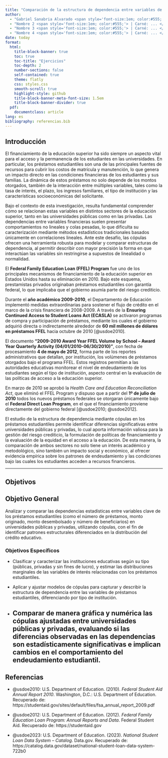 ```yaml
---
title: "Comparación de la estructura de dependencia entre variables de préstamos estudiantiles en universidades públicas y privadas mediante cópulas"
author:
  - "Gabriel Sanabria Alvarado <span style='font-size:1em; color:#555;'> | Carné: C27184 </span>"
  - "Nombre 2 <span style='font-size:1em; color:#555;'> | Carné: ... </span>"
  - "Nombre 3 <span style='font-size:1em; color:#555;'> | Carné: ... </span>"
  - "Nombre 4 <span style='font-size:1em; color:#555;'> | Carné: ... </span>"
date: today
format:
  html:
    title-block-banner: true
    toc: true
    toc-title: "Ejercicios"
    toc-depth: 2
    number-sections: false
    self-contained: true
    theme: flatly
    css: styles.css
    smooth-scroll: true
    highlight-style: github
    title-block-banner-meta-font-size: 1.5em
    title-block-banner-divider: true
  pdf:
    documentclass: article
lang: es
bibliography: referencias.bib
---
```


## Introducción

El financiamiento de la educación superior ha sido siempre un aspecto vital para el acceso y la permanencia de los estudiantes en las universidades. En particular, los préstamos estudiantiles son una de las principales fuentes de recursos para cubrir los costos de matrícula y manutención, lo que genera un impacto directo en las condiciones financieras de los estudiantes y sus familias. La dinámica de estos préstamos no solo depende de los montos otorgados, también de la interacción entre múltiples variables, tales como la tasa de interés, el plazo, los ingresos familiares, el tipo de institución y las características socioeconómicas del solicitante.

Bajo el contexto de esta investigación, resulta fundamental comprender cómo se relacionan estas variables en distintos sectores de la educación superior, tanto en las universidades públicas como en las privadas. Las dependencias entre variables financieras suelen presentar comportamientos no lineales y colas pesadas, lo que dificulta su caracterización mediante métodos estadísticos tradicionales basados únicamente en correlaciones lineales. Ante este desafío, las cópulas ofrecen una herramienta robusta para modelar y comparar estructuras de dependencia, al permitir describir con mayor precisión la forma en que interactúan las variables sin restringirse a supuestos de linealidad o normalidad.

El **Federal Family Education Loan (FFEL) Program** fue uno de los principales mecanismos de financiamiento de la educación superior en Estados Unidos hasta su eliminación en 2010. Bajo este esquema, prestamistas privados originaban préstamos estudiantiles con garantía federal, lo que implicaba que el gobierno asumía parte del riesgo crediticio.

Durante el **año académico 2009-2010**, el Departamento de Educación implementó medidas extraordinarias para sostener el flujo de crédito en el marco de la crisis financiera de 2008-2009. A través de la **Ensuring Continued Access to Student Loans Act (ECASLA)** se activaron programas de compra y participación de préstamos, mediante los cuales el gobierno adquirió directa o indirectamente alrededor de **60 mil millones de dólares en préstamos FFEL** hacia octubre de 2010 [@usdoe2010].

El documento **“2009-2010 Award Year FFEL Volume by School – Award Year Quarterly Activity (04/01/2010-06/30/2010)”**, con fecha de procesamiento **4 de mayo de 2012**, forma parte de los reportes administrativos que detallan, por institución, los volúmenes de préstamos otorgados bajo el programa FFEL. Estos registros permitían a las autoridades educativas monitorear el nivel de endeudamiento de los estudiantes según el tipo de institución, aspecto central en la evaluación de las políticas de acceso a la educación superior.

En marzo de 2010 se aprobó la *Health Care and Education Reconciliation Act*, que eliminó el FFEL Program y dispuso que a partir del **1º de julio de 2010** todos los nuevos préstamos federales se otorgaran únicamente bajo el **Federal Direct Loan Program**, en el que el financiamiento proviene directamente del gobierno federal [@usdoe2010; @usdoe2012].

El estudio de la estructura de dependencia mediante cópulas en los préstamos estudiantiles permite identificar diferencias significativas entre universidades públicas y privadas, lo cual aporta información valiosa para la gestión del riesgo crediticio, la formulación de políticas de financiamiento y la evaluación de la equidad en el acceso a la educación. De esta manera, la comparación de ambos sectores no solo tiene un interés académico y metodológico, sino también un impacto social y económico, al ofrecer evidencia empírica sobre los patrones de endeudamiento y las condiciones bajo las cuales los estudiantes acceden a recursos financieros.



---





## Objetivos

## Objetivo General

Analizar y comparar las dependencias estadísticas entre variables clave de los préstamos estudiantiles (como el número de préstamos, monto originado, monto desembolsado y número de beneficiarios) en universidades públicas y privadas, utilizando cópulas, con el fin de identificar patrones estructurales diferenciados en la distribución del crédito educativo.

### Objetivos Específicos

 - Clasificar y caracterizar las instituciones educativas según su tipo (públicas, privadas y sin fines de lucro), y estimar las distribuciones marginales de las variables de interés relacionadas con los préstamos estudiantiles.

 - Aplicar y ajustar modelos de cópulas para capturar y describir la estructura de dependencia entre las variables de préstamos estudiantiles, diferenciando por tipo de institución.

 - Comparar de manera gráfica y numérica las cópulas ajustadas entre universidades públicas y privadas, evaluando si las diferencias observadas en las dependencias son estadísticamente significativas e implican cambios en el comportamiento del endeudamiento estudiantil.
---

## Referencias

- @usdoe2010: U.S. Department of Education. (2010). *Federal Student Aid Annual Report 2010*. Washington, D.C.: U.S. Department of Education. Recuperado de: https://studentaid.gov/sites/default/files/fsa_annual_report_2009.pdf

- @usdoe2012: U.S. Department of Education. (2012). *Federal Family Education Loan Program: Annual Reports and Data*. Federal Student Aid. Recuperado de: https://studentaid.gov

- @usdoe2023: U.S. Department of Education. (2023). *National Student Loan Data System – Catalog*. Data.gov. Recuperado de: https://catalog.data.gov/dataset/national-student-loan-data-system-722b0
